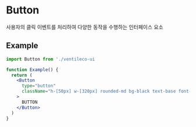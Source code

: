 
<Meta title="COMPONENTS/Button" />

# Button

사용자의 클릭 이벤트를 처리하여 다양한 동작을 수행하는 인터페이스 요소

## Example

```jsx
import Button from './ventileco-ui

function Example() {
  return (
    <Button
      type="button"
      className="h-[50px] w-[320px] rounded-md bg-black text-base font-bold text-white transition-all duration-200 hover:opacity-80"
    >
      BUTTON
    </Button>
  )
}
```
